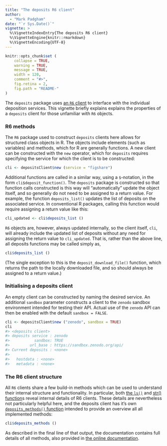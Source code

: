 ```yaml
---
title: "The deposits R6 client"
author: 
  - "Mark Padgham"
date: "`r Sys.Date()`"
vignette: >
  %\VignetteIndexEntry{The deposits R6 client}
  %\VignetteEngine{knitr::rmarkdown}
  %\VignetteEncoding{UTF-8}
---
```


```r
knitr::opts_chunk$set (
    collapse = TRUE,
    warning = TRUE,
    message = TRUE,
    width = 120,
    comment = "#>",
    fig.retina = 2,
    fig.path = "README-"
)
```

The `deposits` package uses [an `R6` client](https://github.com/r-lib/R6) to
interface with the individual deposition services. This vignette briefly
explains explains the properties of a `deposits` client for those unfamiliar
with `R6` objects.

### R6 methods

The `R6` package used to construct `deposits` clients here allows for
structured class objects in R. The objects include elements (such as variables)
and methods, which for R are generally functions. A new client can be
constructed with the `new` operator, which for `deposits` requires specifying
the service for which the client is to be constructed:

```r
cli <- depositsClient$new (service = "figshare")
```

Additional functions are called in a similar way, using a `$`-notation, in the
form `cli$deposit_function()`. The `deposits` package is constructed so that
function calls constructed is this way will "automatically" update the object
itself, and so generally do not need to be assigned to a return value. For
example, the function `deposits_list()` updates the list of deposits on the
associated service. In conventional R packages, calling this function would
require assigning a return value like this:

```r
cli_updated <- cli$deposits_list ()
```

`R6` objects are, however, always updated internally, so the client itself,
`cli`, will already include the updated list of deposits without any need for
assigning the return value to `cli_updated`. That is, rather than the above
line, all deposits functions may be called simply as,

```r
cli$deposits_list ()
```

(The single exception to this is the `deposit_download_file()` function, which
returns the path to the locally downloaded file, and so should always be
assigned to a return value.)


### Initialising a deposits client

An empty client can be constructed by naming the desired service. An additional
`sandbox` parameter constructs a client to the `zenodo` sandbox environment
intended for testing their API. Actual use of the `zenodo` API can then be
enabled with the default `sandbox = FALSE`.

```r
cli <- depositsClient$new ("zenodo", sandbox = TRUE)
cli
#> <deposits client>
#> deposits service : zenodo
#>           sandbox: TRUE
#>         url_base : https://sandbox.zenodo.org/api/
#> Current deposits : <none>
#>
#>   hostdata : <none>
#>   metadata : <none>
```

### The R6 client structure

All `R6` clients share a few build-in methods which can be used to understand
their internal structure and functionality. In particular, both [the
`ls()`](https://stat.ethz.ch/R-manual/R-devel/library/base/html/ls.html) and
[str()
function](https://stat.ethz.ch/R-manual/R-devel/library/utils/html/str.html)s
reveal internal details of R6 clients. These details are nevertheless not
particularly helpful here, and the deposits client has it's own
[`deposits_methods()`
function](https://docs.ropensci.org/deposits/reference/depositsClient.html#method-deposits-methods-)
intended to provide an overview all all implemented methods:

```r
cli$deposits_methods ()
```

As described in the final line of that output, the documentation contains full
details of all methods, also provided in [the online
documentation](https://docs.ropensci.org/deposits/reference/depositsClient.html#methods).
